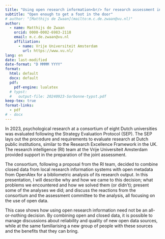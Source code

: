 ```yaml
---
title: "Using open research information<br/> for research assessment in the Netherlands"
subtitle: "Open enough to get a foot in the door"
# author: "[Matthijs de Zwaan](mailto:m.c.de.zwaan@vu.nl)"
author:
  - name: Matthijs de Zwaan
    orcid: 0000-0002-6983-2118
    email: m.c.de.zwaan@vu.nl
    affiliation: 
      - name: Vrije Universiteit Amsterdam
        url: https://www.vu.nl/
lang: en
date: last-modified
date-format: "D MMMM YYYY"
format: 
  html: default
  docx: default
  pdf:
    pdf-engine: lualatex
  # typst: 
  #   output-file: 20240923-Sorbonne-typst.pdf
keep-tex: true
format-links:
  - pdf
# - docx
---
```


In 2023, psychological research at a consortium of eight Dutch universities was evaluated following the Strategy Evaluation Protocol (SEP). The SEP lays out the procedure and requirements to evaluate research at Dutch public institutions, similar to the Research Excellence Framework in the UK. The research intelligence (RI) team at the Vrije Universiteit Amsterdam provided support in the preparation of the joint assessment. 

The consortium, following a proposal from the RI team, decided to combine closed data from local research information systems with open metadata from OpenAlex for a bibliometric analysis of its research output. In this presentation, I will describe why and how we came to this decision; what problems we encountered and how we solved them (or didn't); present some of the analyses we did; and discuss the reactions from the consortium and the assessment committee to the analysis, all focusing on the use of open data. 

This case shows how using open research information need not be an all-or-nothing decision. By combining open and closed data, it is possible to manage discussions about reliability and quality of new open data sources, while at the same familiarising a new group of people with these sources and the benefits that they can bring.

<!-- 
-	SEP uitleggen
-	Openalex op ons advies
-	Problemen verder uitleggen
-	Subtitle aanpassen naar bijv 'stap voor stap naar open data'

It can be a difficult process to introduce new sources of data, but moving step by step can keep the momentum going.

While having good data available is of course always important, avoiding discussions about data quality is particularly relevant in the case of formal research assessments, which are time-consuming and can have important consequences for the unit under consideration. In this presentation, we describe the use of open research information in one such assessment.


, present some of the analyses that we were able to do, and discuss how the analyses were received by the consortium and the assessment committee.  
-->